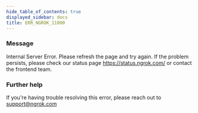 ```yaml
---
hide_table_of_contents: true
displayed_sidebar: docs
title: ERR_NGROK_11000
---
```


### Message

Internal Server Error. Please refresh the page and try again. If the problem persists, please check our status page https://status.ngrok.com/ or contact the frontend team.

### Further help

If you're having trouble resolving this error, please reach out to [support@ngrok.com](mailto:support@ngrok.com?subject=Help%20with%20ERR_NGROK_11000)
